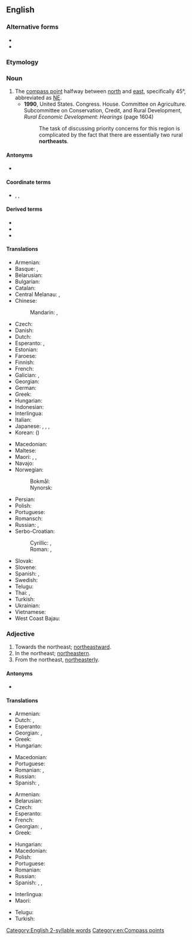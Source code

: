 {{also|Northeast}}
==English==
{{wikipedia|dab=northeast}}

===Alternative forms===
* {{l|en|north-east}}
* {{l|en|nor'-east}}

===Etymology===
{{compound|en|north|east}}

===Noun===
{{en-noun}}

# The [[compass point]] halfway between [[north]] and [[east]], specifically 45°, abbreviated as [[NE]].
#* '''1990''', United States. Congress. House. Committee on Agriculture. Subcommittee on Conservation, Credit, and Rural Development, ''Rural Economic Development: Hearings'' (page 1604)
#*: The task of discussing priority concerns for this region is complicated by the fact that there are essentially two rural '''northeasts'''.

====Antonyms====
* {{l|en|southwest}}

====Coordinate terms====
* {{sense|compass point}} {{l|en|northwest}}, {{l|en|southeast}}, {{l|en|southwest}}

====Derived terms====
* {{l|en|northeastern}}
* {{l|en|northeast by east}}
* {{l|en|northeast by north}}

====Translations====
{{trans-top|compass point}}
* Armenian: {{t|hy|հյուսիս-արևելք}}
* Basque: {{t|eu|ipartsortalde}}, {{t|eu|iparrekialde}}
* Belarusian: {{t|be|паўно́чны ўсход|m}}
* Bulgarian: {{t|bg|северои́зток|m}}
* Catalan: {{t+|ca|nord-est|m}}
* Central Melanau: {{t|mel|wab alud}}, {{t|mel|ragak}}
* Chinese:
*: Mandarin: {{t+|cmn|東北|sc=Hani}}, {{t+|cmn|东北|tr=dōngběi|sc=Hani}}
* Czech: {{t+|cs|severovýchod|m}}
* Danish: {{t|da|nordøst}}
* Dutch: {{t+|nl|noordoosten|n}}
* Esperanto: {{t|eo|nordoriento}}, {{t|eo|nordeosto}}
* Estonian: {{t+|et|kirre}}
* Faroese: {{t|fo|landnyrðingur|m}}
* Finnish: {{t+|fi|koillinen}}
* French: {{t+|fr|nord-est|m}}
* Galician: {{t|gl|nordeste|m}}, {{t|gl|nordés|m}}
* Georgian: {{t|ka|ჩრდილო-აღმოსავლეთი}}
* German: {{t+|de|Nordosten|m}}
* Greek: {{t+|el|βορειοανατολικά|n-p}}
* Hungarian: {{t+|hu|északkelet}}
* Indonesian: {{t+|id|timur laut}}
* Interlingua: {{t|ia|nord-est}}
* Italian: {{t|it|nordest|m}}
* Japanese: {{t+|ja|北東|tr=ほくとう, hokutō|sc=Jpan}}, {{qualifier|less common}} {{t+|ja|東北|tr=とうほく, tōhoku|sc=Jpan}}, {{qualifier|obsolete}} {{t|ja|丑寅|tr=うしとら, ushitora|sc=Jpan}}, {{qualifier|obsolete}} {{t+|ja|艮|tr=うしとら, ushitora|sc=Jpan}}
* Korean: {{t|ko|북동}} ({{t+|ko|北東}})
{{trans-mid}}
* Macedonian: {{t|mk|северои́сток|m}}
* Maltese: {{t|mt|grigal}}
* Maori: {{t|mi|karapu}}, {{t|mi|marangai-mā-raro}}, {{t|mi|raki-mā-rāwhit}}
* Navajo: {{t|nv|náhookǫs dóó haʼaʼaah}}
* Norwegian:
*: Bokmål: {{t|nb|nordøst}}
*: Nynorsk: {{t|nn|nordaust}}
* Persian: {{t|fa|شمال شرقی|tr=šamâl-e šarqi}}
* Polish: {{t|pl|[[północny]] [[wschód]]|m-in}}
* Portuguese: {{t+|pt|nordeste|m}}
* Romansch: {{t|rm|nordost}}
* Russian: {{t+|ru|се́веро-восто́к|m}}, {{t+|ru|норд-о́ст|m}} {{qualifier|wind or nautical}}
* Serbo-Croatian:
*: Cyrillic: {{t|sh|североисток|m}}, {{t|sh|сјевероисток|m}}
*: Roman: {{t|sh|severoistok|m}}, {{t+|sh|sjeveroistok|m}}
* Slovak: {{t|sk|severovýchod|m}}
* Slovene: {{t|sl|severovzhod|m}}
* Spanish: {{t+|es|nordeste|m}}, {{t|es|noreste|m}}
* Swedish: {{t+|sv|nordost}}
* Telugu: {{t+|te|ఈశాన్యం}}
* Thai: {{t+|th|ตะวันออกเฉียงเหนือ}}, {{t+|th|อีสาน}}
* Turkish: {{t+|tr|kuzeydoğu}}
* Ukrainian: {{t|uk|півні́чний схід|m|sc=Cyrl}}
* Vietnamese: {{t|vi|phía đông bắc}}
* West Coast Bajau: {{t|bdr|timur delout}}
{{trans-bottom}}

===Adjective===
{{en-adj|-}}

# Towards the northeast; [[northeastward]].
# In the northeast; [[northeastern]].
# From the northeast, [[northeasterly]].

====Antonyms====
* {{l|en|southwest}}

====Translations====
{{trans-top|northeastward}}
* Armenian: {{t|hy|հյուսիսարևելյան}}
* Dutch: {{t|nl|noordoost-}}, {{t+|nl|noordoostelijk}}
* Esperanto: {{t|eo|nordorienta}}
* Georgian: {{t|ka|ჩრდილო-აღმოსავლეთით}}, {{t|ka|ჩრდილოაღმოსავლეთით}}
* Greek: {{t+|el|βορειοανατολικός}}
* Hungarian: {{t+|hu|északkeleti}}
{{trans-mid}}
* Macedonian: {{t|mk|североисточно|tr=severoístočno}}
* Portuguese: {{t+|pt|nordeste}}
* Romanian: {{t|ro|nordestic}}, {{t|ro|[[de]] [[nord-est]]}}
* Russian: {{t+|ru|се́веро-восто́чный}}
* Spanish: {{t|es|[[al]] [[nordeste]]}}, {{t|es|[[hacia]] el [[nordeste]]}}
{{trans-bottom}}

{{trans-top|northeastern}}
* Armenian: {{t|hy|հյուսիսարևելյան}}
* Belarusian: {{t|be|паўно́чна-ўсхо́дні}}
* Czech: {{t+|cs|severovýchodní}}
* Esperanto: {{t|eo|nordorienta}}
* French: {{t+|fr|nord-est}}
* Georgian: {{t|ka|ჩრდილო-აღმოსავლეთის}}, {{t|ka|ჩრდილოაღმოსავლეთის}}
* Greek: {{t+|el|βορειοανατολικός}}
{{trans-mid}}
* Hungarian: {{t+|hu|északkeleti}}
* Macedonian: {{t|mk|североисточен|tr=severoístočen}}
* Polish: {{t+|pl|północno-wschodni}}
* Portuguese: {{t+|pt|nordestino}}
* Romanian: {{t+|ro|nord-vestic}}
* Russian: {{t+|ru|се́веро-восто́чный}}
* Spanish: {{t+|es|nordeste}}, {{t|es|[[del]] [[nordeste]]}}, {{t|es|[[al]] [[nordeste]]}}
{{trans-bottom}}

{{checktrans-top}}
* Interlingua: {{t-check|ia|nord-est|alt=del nord-est}}
* Maori: {{t-check|mi|karapu}}
{{trans-mid}}
* Telugu: {{t-check|te|ఈశాన్య|tr=eeSaanyaM|sc=Telu}}
* Turkish: {{t+check|tr|kuzeydoğu}}
{{trans-bottom}}

[[Category:English 2-syllable words]]
[[Category:en:Compass points]]